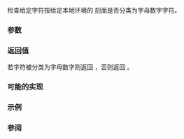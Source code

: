 {{cpp/title|isalnum{{small|(std::locale)}}}}
{{cpp/locale/navbar}}

{{ddcl|header=locale|
template&lt; class CharT &gt;
bool isalnum( CharT ch, const locale&amp; loc );
}}

检查给定字符按给定本地环境的 {{lc|std::ctype}} 刻面是否分类为字母数字字符。

===参数===
{{par begin}}
{{par|ch|字符}}
{{par|loc|本地环境}}
{{par end}}

===返回值===
若字符被分类为字母数字则返回 {{c|true}}，否则返回 {{c|false}}。

===可能的实现===
{{eq fun
|1=
template&lt;class CharT&gt;
bool isalnum(CharT ch, const std::locale&amp; loc)
{
    return std::use_facet&lt;std::ctype&lt;CharT&gt;&gt;(loc).is(std::ctype_base::alnum, ch);
}
}}

===示例===
{{example
|演示以不同本地环境使用 {{tt|isalnum()}}（OS 特定）
|code=
#include &lt;iostream&gt;
#include &lt;locale&gt;

int main()
{
    const wchar_t c = L'\u2135'; // 数学符号 aleph

    std::locale loc1("C");
    std::cout &lt;&lt; "isalnum('ℵ', C locale) 返回 "
               &lt;&lt; std::boolalpha &lt;&lt; std::isalnum(c, loc1) &lt;&lt; '\n';

    std::locale loc2("en_US.UTF-8");
    std::cout &lt;&lt; "isalnum('ℵ', Unicode locale) 返回 "
              &lt;&lt; std::boolalpha &lt;&lt; std::isalnum(c, loc2) &lt;&lt; '\n';
}
|p=true
|output=
isalnum('ℵ', C 本地环境) 返回 false
isalnum('ℵ', Unicode 本地环境) 返回 true
}}

===参阅===
{{dsc begin}}
{{dsc inc|cpp/string/byte/dsc isalnum}}
{{dsc inc|cpp/string/wide/dsc iswalnum}}
{{dsc end}}

{{langlinks|de|en|es|fr|it|ja|pt|ru}}